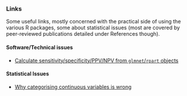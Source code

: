 ### Links

Some useful links, mostly concerned with the practical side of using the various R packages, some about statistical issues (most are covered by peer-reviewed publications detailed under References though).

#### Software/Technical issues

* [Calculate sensitivity/specificity/PPV/NPV from `glmnet`/`rpart` objects](https://stackoverflow.com/questions/35482094/glmnet-caret-roc-sensitivity-specificity-of-training-model)

#### Statistical Issues

* [Why categorising continuous variables is wrong](http://biostat.mc.vanderbilt.edu/wiki/Main/CatContinuous)
